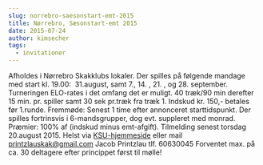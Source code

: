 ```yaml
---
slug: norrebro-saesonstart-emt-2015
title: Nørrebro, Sæsonstart-emt 2015
date: 2015-07-24
author: kimsecher
tags:
  - invitationer
---
```

Afholdes i Nørrebro Skakklubs lokaler.
Der spilles på følgende mandage med start kl. 19.00:  31.august, samt 7., 14. , 21. , og 28. september.
Turneringen ELO-rates i det omfang det er muligt. 40 træk/90 min derefter 15 min. pr. spiller samt 30 sek pr.træk fra træk 1.
Indskud kr. 150,- betales før 1.runde.
Fremmøde: Senest 1 time efter annonceret starttidspunkt.
Der spilles fortrinsvis i 6-mandsgrupper, dog evt. suppleret med monrad.
Præmier: 100% af (indskud minus emt-afgift).
Tilmelding senest torsdag 20.august 2015. Helst via <a href="http://ksu.dk/kalender/dotnet/viskalender.aspx?id=1488">KSU-hjemmeside</a> eller mail printzlauskak@gmail.com Jacob Printzlau tlf. 60630045
Forventet max. på ca. 30 deltagere efter princippet først til mølle!
